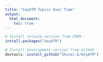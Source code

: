 ```yaml
---
title: "keyATM Topics Over Time"
output: 
  html_document:
    toc: true
---
```


```r
# Install release version from CRAN
install.packages("keyATM")

# Install development version from GitHub
devtools::install_github("Shusei-E/keyATM")
```


